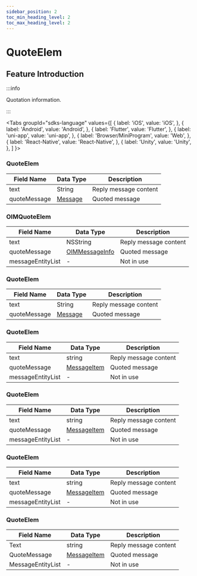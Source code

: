 ```yaml
---
sidebar_position: 2
toc_min_heading_level: 2
toc_max_heading_level: 2
---
```


# QuoteElem

## Feature Introduction

:::info

Quotation information.

:::

<Tabs
groupId="sdks-language"
values={[
{ label: 'iOS', value: 'iOS', },
{ label: 'Android', value: 'Android', },
{ label: 'Flutter', value: 'Flutter', },
{ label: 'uni-app', value: 'uni-app', },
{ label: 'Browser/MiniProgram', value: 'Web', },
{ label: 'React-Native', value: 'React-Native', },
{ label: 'Unity', value: 'Unity', },
]
}>

<TabItem value="Flutter">

### QuoteElem

| Field Name    | Data Type                            | Description          |
| ------------- | ------------------------------------ | -------------------- |
| text          | String                               | Reply message content|
| quoteMessage  | [Message](/class/message/messageInfo.mdx) | Quoted message       |

</TabItem>

<TabItem value="iOS">

### OIMQuoteElem

| Field Name       | Data Type                                            | Description          |
| ---------------- | ---------------------------------------------------- | -------------------- |
| text             | NSString                                             | Reply message content|
| quoteMessage     | [OIMMessageInfo](/class/message/messageInfo.mdx) | Quoted message       |
| messageEntityList| -                                                     | Not in use           |

</TabItem>

<TabItem value="Android">

### QuoteElem

| Field Name    | Data Type                            | Description          |
| ------------- | ------------------------------------ | -------------------- |
| text          | String                               | Reply message content|
| quoteMessage  | [Message](/class/message/messageInfo.mdx) | Quoted message       |

</TabItem>

<TabItem value="Web">

### QuoteElem

| Field Name       | Data Type                                          | Description          |
| ---------------- | -------------------------------------------------- | -------------------- |
| text             | string                                             | Reply message content|
| quoteMessage     | [MessageItem](/class/message/messageInfo.mdx) | Quoted message       |
| messageEntityList| -                                                   | Not in use           |

</TabItem>

<TabItem value="uni-app">

### QuoteElem

| Field Name       | Data Type                                          | Description          |
| ---------------- | -------------------------------------------------- | -------------------- |
| text             | string                                             | Reply message content|
| quoteMessage     | [MessageItem](/class/message/messageInfo.mdx) | Quoted message       |
| messageEntityList| -                                                   | Not in use           |

</TabItem>

<TabItem value="React-Native">

### QuoteElem

| Field Name       | Data Type                                          | Description          |
| ---------------- | -------------------------------------------------- | -------------------- |
| text             | string                                             | Reply message content|
| quoteMessage     | [MessageItem](/class/message/messageInfo.mdx) | Quoted message       |
| messageEntityList| -                                                   | Not in use           |

</TabItem>

<TabItem value="Unity">

### QuoteElem

| Field Name       | Data Type                                          | Description          |
| ---------------- | -------------------------------------------------- | -------------------- |
| Text             | string                                             | Reply message content|
| QuoteMessage     | [MessageItem](/class/message/messageInfo.mdx) | Quoted message       |
| MessageEntityList| -                                                   | Not in use           |

</TabItem>

</Tabs>